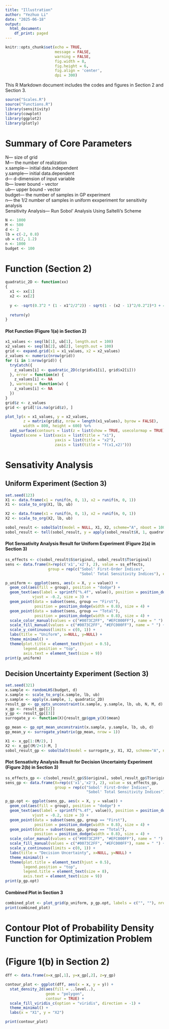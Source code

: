 ```yaml
---
title: "Illustration"
author: "Yezhuo Li"
date: "2025-06-18"
output:
  html_document:
    df_print: paged
---
```


```r
knitr::opts_chunk$set(echo = TRUE, 
                      message = FALSE,
                      warning = FALSE,
                      fig.width = 8, 
                      fig.height = 6, 
                      fig.align = 'center', 
                      dpi = 300)
```

This R Markdown document includes the codes and figures in Section 2 and Section 3. 

```r
source("Scales.R")
source("Functions.R")
library(sensitivity)
library(cowplot)
library(ggplot2)
library(plotly)
```

# Summary of Core Parameters

N--- size of grid\
M--- the number of realization\
x.sample--- initial data.independent\
y.sample--- initial data.dependent\
d--- d-dimension of input variable\
lb--- lower bound - vector\
ub--- upper bound - vector\
budget--- the number of samples in GP experiment\
n--- the 1/2 number of samples in uniform exxperiment for sensitivity analysis\
Sensitivity Analysis--- Run Sobol' Analysis Using Saltelli's Scheme

```r
N <- 1000
M <- 500
d <- 2
lb = c(-2, 0.8)
ub = c(2, 1.2)
n <- 1000
budget <- 100
```

# Function (Section 2)
```{=latex}
\begin{equation*}
    y\left( x_1, x_2 \right) = -0.3 \sqrt{ 1- \frac{x_1^2}{4} } - 3 \sqrt{1- \frac{\left( x_2-1 \right)^2}{0.04}} + 4
\end{equation*}
```

```r
quadratic_2D <- function(xx)
{
  x1 <- xx[1]
  x2 <- xx[2]
  
  y <- -sqrt(0.3^2 * (1 - x1^2/2^2)) - sqrt(1 - (x2 - 1)^2/0.2^2)*3 + 4
  
  return(y)
}
```

#### Plot Function (Figure 1(a) in Section 2)
```r
x1_values <- seq(lb[1], ub[1], length.out = 100)
x2_values <- seq(lb[2], ub[2], length.out = 100)
grid <- expand.grid(x1 = x1_values, x2 = x2_values)
z_values <- numeric(nrow(grid))
for (i in 1:nrow(grid)) {
  tryCatch({
    z_values[i] <- quadratic_2D(c(grid$x1[i], grid$x2[i]))
  }, error = function(e) {
    z_values[i] <- NA
  }, warning = function(w) {
    z_values[i] <- NA
  })
}
grid$z <- z_values
grid <- grid[!is.na(grid$z), ]

plot_ly(x = x1_values, y = x2_values, 
        z = matrix(grid$z, nrow = length(x1_values), byrow = FALSE),
        width = 800, height = 600) %>%
  add_surface(contours = list(z = list(show = TRUE, usecolormap = TRUE))) %>%
  layout(scene = list(xaxis = list(title = "x1"),
                      yaxis = list(title = "x2"),
                      zaxis = list(title = "f(x1,x2)")))
```

# Sensativity Analysis
## Uniform Experiment (Section 3)

```r
set.seed(123)
X1 <- data.frame(x1 = runif(n, 0, 1), x2 = runif(n, 0, 1))
X1 <- scale_to_org(X1, lb, ub)

X2 <- data.frame(x1 = runif(n, 0, 1), x2 = runif(n, 0, 1))
X2 <- scale_to_org(X2, lb, ub)

sobol_result <- sobolSalt(model = NULL, X1, X2, scheme="A", nboot = 100)
sobol_result <- tell(sobol_result, y = apply(sobol_result$X, 1, quadratic_2D))
```

#### Plot Sensativity Analysis Result for Uniform Experiment (Figure 2(a) in Section 3)
```r
ss_effects <- c(sobol_result$S$original, sobol_result$T$original)
sens <- data.frame(X=rep(c('x1','x2'), 2), value = ss_effects, 
                   group = rep(c("Sobol' First-Order Indices", 
                                 "Sobol' Total Sensitivity Indices"), each=2))

p_uniform <- ggplot(sens, aes(x = X, y = value)) +
  geom_col(aes(fill = group), position = "dodge") +
  geom_text(aes(label = sprintf("%.4f", value)), position = position_dodge2(width = 0.8), 
            vjust = -0.2, size = 3) +  
  geom_point(data = subset(sens, group == "First"), 
             position = position_dodge(width = 0.8), size = 4) +
  geom_point(data = subset(sens, group == "Total"),
             position = position_dodge(width = 0.8), size = 4) +
  scale_color_manual(values = c("#0073C2FF", "#EFC000FF"), name = " ") +
  scale_fill_manual(values = c("#0073C2FF", "#EFC000FF"), name = " ") +
  scale_y_continuous(limits = c(0, 1)) +  
  labs(title = "Uniform", x=NULL, y=NULL) +
  theme_minimal() +
  theme(plot.title = element_text(hjust = 0.5), 
        legend.position = "top",
        axis.text = element_text(size = 9)) 
print(p_uniform)
```

## Decision Uncertainty Experiment (Section 3)
```r
set.seed(321)
x.sample <- randomLHS(budget, d)
x.sample <- scale_to_org(x.sample, lb, ub)
y.sample <- apply(x.sample, 1, quadratic_2D)
result_gp <- gp_opts_unconstraint(x.sample, y.sample, lb, ub, N, M, d)
x_gp <- result_gp[[2]]
y_gp <- result_gp[[3]]
surrogate_y <- function(X){result_gp$gpm_y(X)$mean}

gp_mean <- gp_opt_mean_unconstraint(x.sample, y.sample, lb, ub, d)
gp_mean_y <- surrogate_y(matrix(gp_mean, nrow = 1))

X1 <- x_gp[1:(M/2), ]
X2 <- x_gp[(M/2+1):M, ]
sobol_result_gp <- sobolSalt(model = surrogate_y, X1, X2, scheme="A", nboot = 100)
```

#### Plot Sensativity Analysis Result for Decision Uncertainty Experiment (Figure 2(b) in Section 3)
```r
ss_effects_gp <- c(sobol_result_gp$S$original, sobol_result_gp$T$original)
sens_gp <- data.frame(X=rep(c('x1','x2'), 2), value = ss_effects_gp, 
                      group = rep(c("Sobol' First-Order Indices", 
                                    "Sobol' Total Sensitivity Indices"), each=2))

p_gp.opt <- ggplot(sens_gp, aes(x = X, y = value)) +
  geom_col(aes(fill = group), position = "dodge") +
  geom_text(aes(label = sprintf("%.4f", value)), position = position_dodge2(width = 0.8), 
            vjust = -0.2, size = 3) +  
  geom_point(data = subset(sens_gp, group == "First"), 
             position = position_dodge(width = 0.8), size = 4) +
  geom_point(data = subset(sens_gp, group == "Total"), 
             position = position_dodge(width = 0.8), size = 4) +
  scale_color_manual(values = c("#0073C2FF", "#EFC000FF"), name = " ") +
  scale_fill_manual(values = c("#0073C2FF", "#EFC000FF"), name = " ") +
  scale_y_continuous(limits = c(0, 1)) +  
  labs(title = "Decision Uncertainty", x=NULL, y=NULL) +
  theme_minimal() +
  theme(plot.title = element_text(hjust = 0.5), 
        legend.position = "top",
        legend.title = element_text(size = 8),
        axis.text = element_text(size = 9)) 
print(p_gp.opt)
```
#### Combined Plot in Section 3
```r
combined_plot <- plot_grid(p_uniform, p_gp.opt, labels = c("", ""), nrow = 1)  
print(combined_plot)
```

# Contour Plot of Probability Density Function for Optimization Problem 
# (Figure 1(b) in Section 2)
```r
dff <- data.frame(x=x_gp[,1], y=x_gp[,2], z=y_gp)

contour_plot <- ggplot(dff, aes(x = x, y = y)) +
  stat_density_2d(aes(fill = ..level..), 
                  geom = "polygon",
                  contour = TRUE) +
  scale_fill_viridis_c(option = "viridis", direction = -1) +
  theme_minimal() +
  labs(x = "X1", y = "X2")

print(contour_plot)
```



